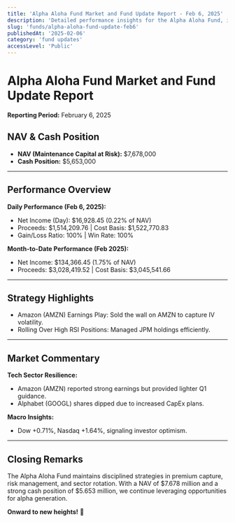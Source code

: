 ```yaml
---
title: 'Alpha Aloha Fund Market and Fund Update Report - Feb 6, 2025'
description: 'Detailed performance insights for the Alpha Aloha Fund, including NAV, cash position, earnings strategy, and macroeconomic trends.'
slug: 'funds/alpha-aloha-fund-update-feb6'
publishedAt: '2025-02-06'
category: 'fund updates'
accessLevel: 'Public'
---
```


# Alpha Aloha Fund Market and Fund Update Report

**Reporting Period:** February 6, 2025

## NAV & Cash Position

- **NAV (Maintenance Capital at Risk):** $7,678,000
- **Cash Position:** $5,653,000

---

## Performance Overview

**Daily Performance (Feb 6, 2025):**

- Net Income (Day): $16,928.45 (0.22% of NAV)
- Proceeds: $1,514,209.76 | Cost Basis: $1,522,770.83
- Gain/Loss Ratio: 100% | Win Rate: 100%

**Month-to-Date Performance (Feb 2025):**

- Net Income: $134,366.45 (1.75% of NAV)
- Proceeds: $3,028,419.52 | Cost Basis: $3,045,541.66

---

## Strategy Highlights

- Amazon (AMZN) Earnings Play: Sold the wall on AMZN to capture IV volatility.
- Rolling Over High RSI Positions: Managed JPM holdings efficiently.

---

## Market Commentary

**Tech Sector Resilience:**

- Amazon (AMZN) reported strong earnings but provided lighter Q1 guidance.
- Alphabet (GOOGL) shares dipped due to increased CapEx plans.

**Macro Insights:**

- Dow +0.71%, Nasdaq +1.64%, signaling investor optimism.

---

## Closing Remarks

The Alpha Aloha Fund maintains disciplined strategies in premium capture, risk management, and sector rotation. With a NAV of $7.678 million and a strong cash position of $5.653 million, we continue leveraging opportunities for alpha generation.

**Onward to new heights!** 🙌
